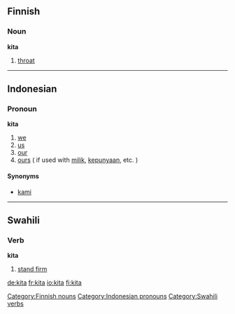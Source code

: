 ==Finnish==

=== Noun ===
'''kita'''

#[[throat]]

[[Category:Finnish nouns]]

----

==Indonesian==
=== Pronoun ===
'''kita'''

# [[we]]
# [[us]]
# [[our]]
# [[ours]] ( if used with [[milik]], [[punya|kepunyaan]], etc. )

==== Synonyms ====
* [[kami]]

[[Category:Indonesian pronouns]]

----

==Swahili==
=== Verb ===
'''kita'''

# [[stand firm]]

[[Category:Swahili verbs]]

[[de:kita]]
[[fr:kita]]
[[io:kita]]
[[fi:kita]]